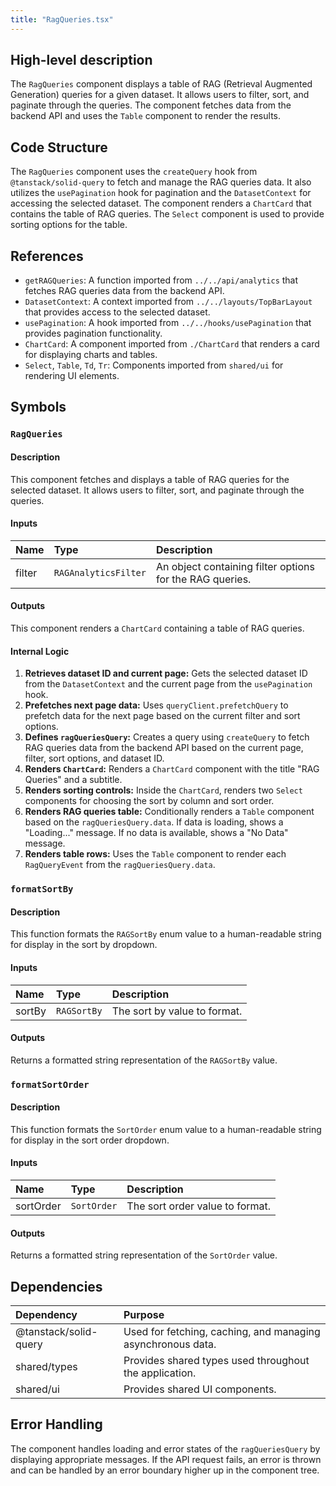 ```yaml
---
title: "RagQueries.tsx"
---
```


## High-level description
The `RagQueries` component displays a table of RAG (Retrieval Augmented Generation) queries for a given dataset. It allows users to filter, sort, and paginate through the queries. The component fetches data from the backend API and uses the `Table` component to render the results.

## Code Structure
The `RagQueries` component uses the `createQuery` hook from `@tanstack/solid-query` to fetch and manage the RAG queries data. It also utilizes the `usePagination` hook for pagination and the `DatasetContext` for accessing the selected dataset. The component renders a `ChartCard` that contains the table of RAG queries. The `Select` component is used to provide sorting options for the table.

## References
- `getRAGQueries`: A function imported from `../../api/analytics` that fetches RAG queries data from the backend API.
- `DatasetContext`: A context imported from `../../layouts/TopBarLayout` that provides access to the selected dataset.
- `usePagination`: A hook imported from `../../hooks/usePagination` that provides pagination functionality.
- `ChartCard`: A component imported from `./ChartCard` that renders a card for displaying charts and tables.
- `Select`, `Table`, `Td`, `Tr`: Components imported from `shared/ui` for rendering UI elements.

## Symbols

### `RagQueries`
#### Description
This component fetches and displays a table of RAG queries for the selected dataset. It allows users to filter, sort, and paginate through the queries.

#### Inputs
| Name | Type | Description |
|:-----|:-----|:------------|
| filter | `RAGAnalyticsFilter` | An object containing filter options for the RAG queries. |

#### Outputs
This component renders a `ChartCard` containing a table of RAG queries.

#### Internal Logic
1. **Retrieves dataset ID and current page:** Gets the selected dataset ID from the `DatasetContext` and the current page from the `usePagination` hook.
2. **Prefetches next page data:** Uses `queryClient.prefetchQuery` to prefetch data for the next page based on the current filter and sort options.
3. **Defines `ragQueriesQuery`:** Creates a query using `createQuery` to fetch RAG queries data from the backend API based on the current page, filter, sort options, and dataset ID.
4. **Renders `ChartCard`:** Renders a `ChartCard` component with the title "RAG Queries" and a subtitle.
5. **Renders sorting controls:** Inside the `ChartCard`, renders two `Select` components for choosing the sort by column and sort order.
6. **Renders RAG queries table:** Conditionally renders a `Table` component based on the `ragQueriesQuery.data`. If data is loading, shows a "Loading..." message. If no data is available, shows a "No Data" message.
7. **Renders table rows:** Uses the `Table` component to render each `RagQueryEvent` from the `ragQueriesQuery.data`.

### `formatSortBy`
#### Description
This function formats the `RAGSortBy` enum value to a human-readable string for display in the sort by dropdown.

#### Inputs
| Name | Type | Description |
|:-----|:-----|:------------|
| sortBy | `RAGSortBy` | The sort by value to format. |

#### Outputs
Returns a formatted string representation of the `RAGSortBy` value.

### `formatSortOrder`
#### Description
This function formats the `SortOrder` enum value to a human-readable string for display in the sort order dropdown.

#### Inputs
| Name | Type | Description |
|:-----|:-----|:------------|
| sortOrder | `SortOrder` | The sort order value to format. |

#### Outputs
Returns a formatted string representation of the `SortOrder` value.

## Dependencies
| Dependency | Purpose |
|:-----------|:--------|
| @tanstack/solid-query | Used for fetching, caching, and managing asynchronous data. |
| shared/types | Provides shared types used throughout the application. |
| shared/ui | Provides shared UI components. |

## Error Handling
The component handles loading and error states of the `ragQueriesQuery` by displaying appropriate messages. If the API request fails, an error is thrown and can be handled by an error boundary higher up in the component tree.
